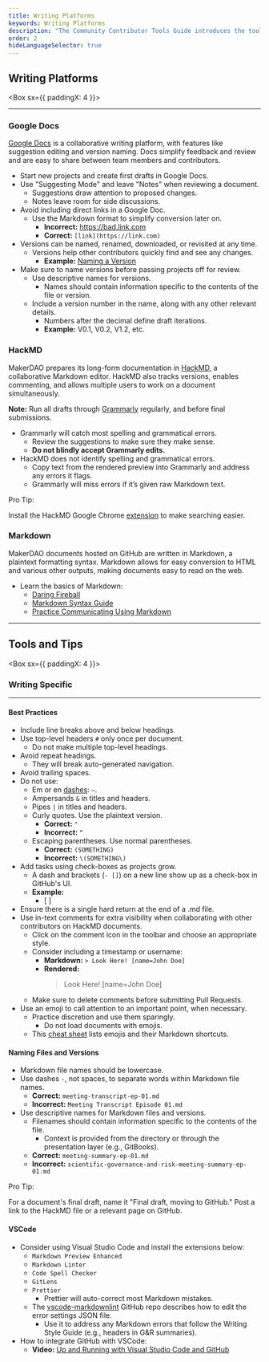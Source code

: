 ```yaml
---
title: Writing Platforms
keywords: Writing Platforms
description: "The Community Contributor Tools Guide introduces the tools used by the MakerDAO Community team and contributors including Writing Platforms."
order: 2
hideLanguageSelector: true
---
```


## Writing Platforms

<!-- This does not need to be here, we go on to cover these exact topics below?
1. **[Google Docs](#google-docs):** Start new projects in Google Docs and when seeking robust feedback.
1. **[HackMD](#hackmd):** Convert documents to Markdown and make final edits on HackMD.
1. **[GitHub](#github):** Use GitHub [Pull Requests](https://help.github.com/en/github/collaborating-with-issues-and-pull-requests/proposing-changes-to-your-work-with-pull-requests) to submit final versions. -->

<Box sx={{ paddingX: 4 }}>


---

### Google Docs

[Google Docs](#google-docs) is a collaborative writing platform, with features like suggestion editing and version naming. Docs simplify feedback and review and are easy to share between team members and contributors.

- Start new projects and create first drafts in Google Docs.
- Use "Suggesting Mode" and leave "Notes" when reviewing a document.
  - Suggestions draw attention to proposed changes.
  - Notes leave room for side discussions.
- Avoid including direct links in a Google Doc.
  - Use the Markdown format to simplify conversion later on.
    - **Incorrect:** <https://bad.link.com>
    - **Correct:** `[link](https://link.com)`
- Versions can be named, renamed, downloaded, or revisited at any time.
  - Versions help other contributors quickly find and see any changes.
    - **Example:** [Naming a Version](https://i.imgur.com/3geLDAJ.gif)
- Make sure to name versions before passing projects off for review.
  - Use descriptive names for versions.
    - Names should contain information specific to the contents of the file or version.
  - Include a version number in the name, along with any other relevant details.
    - Numbers after the decimal define draft iterations.
    - **Example:** V0.1, V0.2, V1.2, etc.

### HackMD

MakerDAO prepares its long-form documentation in [HackMD](https://hackmd.io/), a collaborative Markdown editor. HackMD also tracks versions, enables commenting, and allows multiple users to work on a document simultaneously.

**Note:** Run all drafts through [Grammarly](https://app.grammarly.com/) regularly, and before final submissions.

- Grammarly will catch most spelling and grammatical errors.
  - Review the suggestions to make sure they make sense.
  - **Do not blindly accept Grammarly edits.**
- HackMD does not identify spelling and grammatical errors.
  - Copy text from the rendered preview into Grammarly and address any errors it flags.
  - Grammarly will miss errors if it’s given raw Markdown text.

<Callout icon="press" secondary>


Pro Tip:

Install the HackMD Google Chrome [extension](https://chrome.google.com/webstore/detail/hackmd-it/cnephjboabhkldgfpdokefccdofncdjh?hl=en) to make searching easier.

</Callout>


### Markdown

MakerDAO documents hosted on GitHub are written in Markdown, a plaintext formatting syntax. Markdown allows for easy conversion to HTML and various other outputs, making documents easy to read on the web.

- Learn the basics of Markdown:
  - [Daring Fireball](https://daringfireball.net/projects/markdown/)
  - [Markdown Syntax Guide](https://guides.github.com/features/mastering-markdown/)
  - [Practice Communicating Using Markdown](https://lab.github.com/githubtraining/communicating-using-markdown)

</Box>


---

## Tools and Tips

<Box sx={{ paddingX: 4 }}>


<Accordion>


### Writing Specific

---

#### Best Practices

- Include line breaks above and below headings.
- Use top-level headers `#` only once per document.
  - Do not make multiple top-level headings.
- Avoid repeat headings.
  - They will break auto-generated navigation.
- Avoid trailing spaces.
- Do not use:
  - Em or en [dashes](https://en.wikipedia.org/wiki/Wikipedia:Hyphens_and_dashes): `—`.
  - Ampersands `&` in titles and headers.
  - Pipes `|` in titles and headers.
  - Curly quotes. Use the plaintext version.
    - **Correct:** `"`
    - **Incorrect:** `“`
  - Escaping parentheses. Use normal parentheses.
    - **Correct:** `(SOMETHING)`
    - **Incorrect:** `\(SOMETHING\)`
- Add tasks using check-boxes as projects grow.
  - A dash and brackets (`- []`) on a new line show up as a check-box in GitHub's UI.
  - **Example:**
    - [ ]
- Ensure there is a single hard return at the end of a .md file.
- Use in-text comments for extra visibility when collaborating with other contributors on HackMD documents.
  - Click on the comment icon in the toolbar and choose an appropriate style.
  - Consider including a timestamp or username:
    - **Markdown:** `> Look Here! [name=John Doe]`
    - **Rendered:**
      > Look Here! [name=John Doe]
  - Make sure to delete comments before submitting Pull Requests.
- Use an emoji to call attention to an important point, when necessary.
  - Practice discretion and use them sparingly.
    - Do not load documents with emojis.
  - This [cheat sheet](https://gist.github.com/rxaviers/7360908) lists emojis and their Markdown shortcuts.

#### Naming Files and Versions

- Markdown file names should be lowercase.
- Use dashes `-`, not spaces, to separate words within Markdown file names.
  - **Correct:** `meeting-transcript-ep-01.md`
  - **Incorrect:** `Meeting Transcript Episode 01.md`
- Use descriptive names for Markdown files and versions.
  - Filenames should contain information specific to the contents of the file.
    - Context is provided from the directory or through the presentation layer (e.g., GitBooks).
  - **Correct:** `meeting-summary-ep-01.md`
  - **Incorrect:** `scientific-governance-and-risk-meeting-summary-ep-01.md`

<Callout icon="press" secondary>


Pro Tip:

For a document's final draft, name it "Final draft, moving to GitHub." Post a link to the HackMD file or a relevant page on GitHub.

</Callout>


#### VSCode

- Consider using Visual Studio Code and install the extensions below:
  - `Markdown Preview Enhanced`
  - `Markdown Linter`
  - `Code Spell Checker`
  - `GitLens`
  - `Prettier`
    - Prettier will auto-correct most Markdown mistakes.
  - The [vscode-markdownlint](https://github.com/DavidAnson/vscode-markdownlint#configure) GitHub repo describes how to edit the error settings JSON file.
    - Use it to address any Markdown errors that follow the Writing Style Guide (e.g., headers in G&R summaries).
- How to integrate GitHub with VSCode:
  - **Video:** [Up and Running with Visual Studio Code and GitHub](https://youtu.be/ghL-KlAhBnc)

</Accordion>


</Box>

